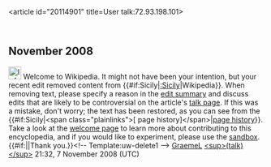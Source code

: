 <article id="20114901" title=User talk:72.93.198.101>
	<talkpage id="20114901" title="User talk:72.93.198.101">


== November 2008 ==
[[Image:Information.svg|25px]] Welcome to Wikipedia. It might not have been your intention, but your recent edit removed content from {{#if:Sicily|[[:Sicily]]|Wikipedia}}. When removing text, please specify a reason in the [[Help:Edit summary|edit summary]] and discuss edits that are likely to be controversial on the article's [[Wikipedia:Talk page|talk page]]. If this was a mistake, don't worry; the text has been restored, as you can see from the {{#if:Sicily|&lt;span class=&quot;plainlinks&quot;&gt;[{{fullurl:Sicily|action=history}} page history]&lt;/span&gt;|[[Help:Page history|page history]]}}. Take a look at the [[Wikipedia:Welcome|welcome page]] to learn more about contributing to this encyclopedia, and if you would like to experiment, please use the [[Wikipedia:Sandbox|sandbox]].  {{#if:|{{{2}}}|Thank you.}}&lt;!-- Template:uw-delete1 --&gt; [[User:GraemeL|GraemeL]] [[User_talk:GraemeL|&lt;sup&gt;(talk)&lt;/sup&gt;]] 21:32, 7 November 2008 (UTC)
	</talkpage>
</article>